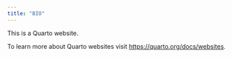 ---
title: "BIO"
---

This is a Quarto website.

To learn more about Quarto websites visit <https://quarto.org/docs/websites>.
